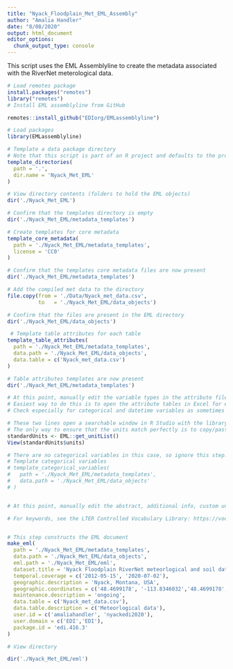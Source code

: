 ```yaml
---
title: "Nyack_Floodplain_Met_EML_Assembly"
author: "Amalia Handler"
date: "8/08/2020"
output: html_document
editor_options: 
  chunk_output_type: console
---
```

This script uses the EML Assemblyline to create the metadata associated with the RiverNet meterological data.

```r
# Load remotes package
install.packages("remotes")
library("remotes")
# Install EML assemblyline from GitHub

remotes::install_github("EDIorg/EMLassemblyline")

# Load packages
library(EMLassemblyline)

# Template a data package directory
# Note that this script is part of an R project and defaults to the project directory
template_directories(
  path = '.',
  dir.name = 'Nyack_Met_EML'
)

# View directory contents (folders to hold the EML objects)
dir('./Nyack_Met_EML')

# Confirm that the templates directory is empty
dir('./Nyack_Met_EML/metadata_templates')

# Create templates for core metadata
template_core_metadata(
  path = './Nyack_Met_EML/metadata_templates',
  license = 'CC0'
)

# Confirm that the templates core metadata files are now present
dir('./Nyack_Met_EML/metadata_templates')

# Add the compiled met data to the directory
file.copy(from = './Data/Nyack_met_data.csv', 
          to   = './Nyack_Met_EML/data_objects')

# Confirm that the files are present in the EML directory
dir('./Nyack_Met_EML/data_objects')

 # Template table attributes for each table
template_table_attributes(
  path = './Nyack_Met_EML/metadata_templates',
  data.path = './Nyack_Met_EML/data_objects',
  data.table = c('Nyack_met_data.csv')
)

# Table attributes templates are now present
dir('./Nyack_Met_EML/metadata_templates')

# At this point, manually edit the variable types in the attribute files.
# Easiest way to do this is to open the attribute tables in Excel for editing. 
# Check especially for categorical and datetime variables as sometimes these are attributed as numeric or factors. Correctly identifying the categorical varaibles is very important before proceeding to the next step.

# These two lines open a searchable window in R Studio with the library of units
# The only way to ensure that the units match perfectly is to copy/paste. Spelling errors will cause the validation process to state that you have custom units even if all variables are can be found in the unit library.
standardUnits <- EML::get_unitList()
View(standardUnits$units)

# There are no categorical variables in this case, so ignore this step.
# Template categorical variables
# template_categorical_variables(
#   path = './Nyack_Met_EML/metadata_templates',
#   data.path = './Nyack_Met_EML/data_objects'
# )


# At this point, manually edit the abstract, additional info, custom units, keywords, methods, and personnel files in the metadat_templates. This is most easily done by composing text in a text editor and copying into the files in the metadata_templates folder. Only proceed to the net step once this is completed.

# For keywords, see the LTER Controlled Vocabulary Library: https://vocab.lternet.edu/vocab/vocab/index.php


# This step constructs the EML document
make_eml(
  path = './Nyack_Met_EML/metadata_templates',
  data.path = './Nyack_Met_EML/data_objects',
  eml.path = './Nyack_Met_EML/eml',
  dataset.title = 'Nyack Floodplain RiverNet meteorlogical and soil data in Northwest Montana, USA, 2012-2020',
  temporal.coverage = c('2012-05-15', '2020-07-02'),
  geographic.description = 'Nyack, Montana, USA',
  geographic.coordinates = c('48.4699178', '-113.8346032','48.4699178', '-113.8346032'),
  maintenance.description = 'ongoing',
  data.table = c('Nyack_met_data.csv'),
  data.table.description = c('Meteorlogical data'),
  user.id = c('amaliahandler', 'nyackedi2020'),
  user.domain = c('EDI','EDI'),
  package.id = 'edi.416.3'
)

# View directory

dir('./Nyack_Met_EML/eml')


```
